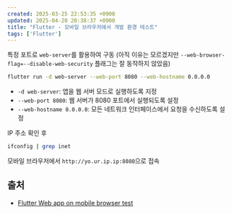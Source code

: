 ```yaml
---
created: 2025-03-25 22:53:35 +0900
updated: 2025-04-20 20:38:37 +0900
title: "Flutter - 모바일 브라우저에서 개발 환경 테스트"
tags: ['Flutter']
---
```


특정 포트로 `web-server`를 활용하여 구동
(아직 이유는 모르겠지만 `--web-browser-flag=--disable-web-security` 플래그는 잘 동작하지 않았음)

```bash
flutter run -d web-server --web-port 8080 --web-hostname 0.0.0.0
```

- `-d web-server`: 앱을 웹 서버 모드로 실행하도록 지정
- `--web-port 8080`: 웹 서버가 8080 포트에서 실행되도록 설정
- `--web-hostname 0.0.0.0`: 모든 네트워크 인터페이스에서 요청을 수신하도록 설정

IP 주소 확인 후
```bash
ifconfig | grep inet
```

모바일 브라우저에서 `http://yo.ur.ip.ip:8080`으로 접속

## 출처

- [Flutter Web app on mobile browser test](https://codingwithtashi.medium.com/flutter-web-app-on-mobile-browser-test-355221b0677)
